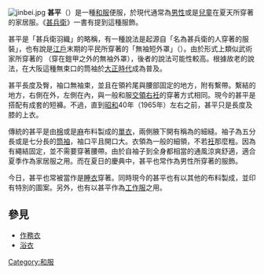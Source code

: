 {{About|日本傳統服裝「'''甚平'''」|日本漫畫《ONE PIECE》內的人物「海俠」甚平|甚平 (ONE PIECE)}}

[[File:jinbei.jpg|thumb]]
'''甚平'''（{{jpn|j=甚平|hg=じんべい|rm=Jinbei}}）是一種[[和服|和服]]便服，於現代通常為[[男性|男性]]或是[[兒童|兒童]]在夏天所穿著的家居服。《[[甚兵衛|甚兵衛]]》一書有提到這種服飾。

甚平是「甚兵衛羽織」的略稱，有一種說法是起源自「名為甚兵衛的人穿著的服裝」，也有說是[[江戶時代|江戶]]末期的平民所穿著的「無袖短外罩」（{{lang|ja|袖無し羽織}}）。由於形式上類似武術家所穿著的 {{lang|ja|[[陣羽織|陣羽織]]}}（穿在鎧甲之外的無袖外罩），後者的說法可能性較高。根據故老的說法，在大阪這種無束口的筒袖於[[大正時代|大正時代]]成為普及。

甚平長度及臀，袖口無袖束，並且在領衿尾與腰部固定的地方，附有繫帶。繫結的地方，右側在外，左側在內，與一般和服[[交領右衽|交領右衽]]的穿著方式相同。現今的甚平是搭配有成套的短褲。不過，直到[[昭和|昭和]]40年（1965年）左右之前，甚平只是長度及膝的上衣。

傳統的甚平是由[[棉|棉]]或是[[麻|麻]]布料製成的[[單衣|單衣]]，兩側腋下開有稱為{{lang|ja|馬乗り（うまのり／スリット）}}的細縫。袖子為五分長或是七分長的[[筒袖|筒袖]]，袖口平且開口大。衣領為一般的細領，不若[[衽|衽]]那麼粗。因為有繩結固定，並不需要穿著腰帶。由於自袖子到全身都相當的通風涼爽舒適，適合夏季作為家居服之用。而在夏日的慶典中，甚平也常作為男性所穿著的服飾。

今日，甚平也常被當作是[[睡衣|睡衣]]穿著。同時現今的甚平也有以其他的布料製成，並印有特別的圖案。另外，也有以甚平作為[[工作服|工作服]]之用。

==參見==
{{Commons category|Kimono|和服}}
*[[作務衣|作務衣]]
*[[浴衣|浴衣]]

{{Japanese clothing}}
{{服裝}}

[[Category:和服|Category:和服]]